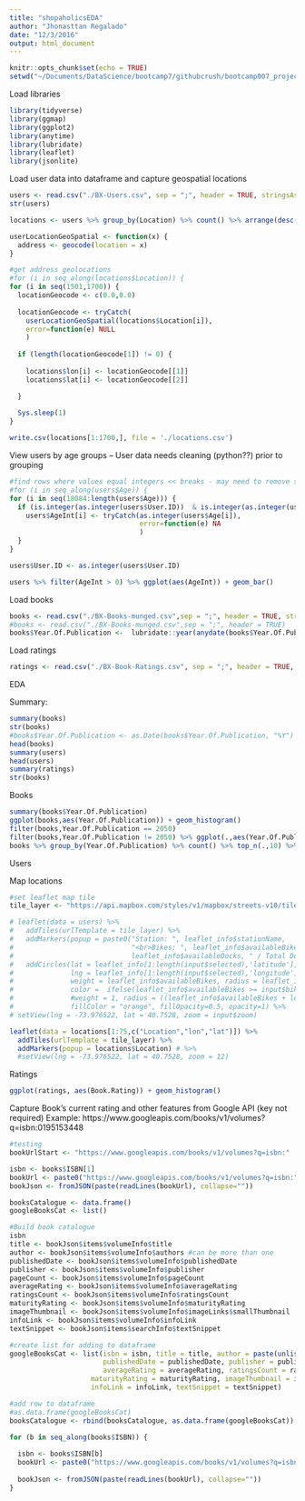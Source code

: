 ```yaml
---
title: "shopaholicsEDA"
author: "Jhonasttan Regalado"
date: "12/3/2016"
output: html_document
---
```


```r
knitr::opts_chunk$set(echo = TRUE)
setwd("~/Documents/DataScience/bootcamp7/githubcrush/bootcamp007_project/Project5-Capstone/shopaholics/BX-CSV-Dump/")
```

Load libraries
```r
library(tidyverse)
library(ggmap)
library(ggplot2)
library(anytime)
library(lubridate)
library(leaflet)
library(jsonlite)

```

Load user data into dataframe and capture geospatial locations
```r


users <- read.csv("./BX-Users.csv", sep = ";", header = TRUE, stringsAsFactor=FALSE, quote="\"", encoding = "Latin-1") #encoding="UTF-8")
str(users)

locations <- users %>% group_by(Location) %>% count() %>% arrange(desc(n))

userLocationGeoSpatial <- function(x) {
  address <- geocode(location = x)
}

#get address geolocations
#for (i in seq_along(locations$Location)) {
for (i in seq(1501,1700)) {
  locationGeocode <- c(0.0,0.0)
  
  locationGeocode <- tryCatch(
    userLocationGeoSpatial(locations$Location[i]), 
    error=function(e) NULL
    )
  
  if (length(locationGeocode[1]) != 0) {
  
    locations$lon[i] <- locationGeocode[[1]]
    locations$lat[i] <- locationGeocode[[2]]

  }
  
  Sys.sleep(1)
}

write.csv(locations[1:1700,], file = './locations.csv')
```

View users by age groups -- User data needs cleaning (python??) prior to grouping
```r
#find rows where values equal integers << breaks - may need to remove some rows
#for (i in seq_along(users$Age)) {
for (i in seq(18084:length(users$Age))) {
  if (is.integer(as.integer(users$User.ID))  & is.integer(as.integer(users$Age[i]))) {
    users$AgeInt[i] <- tryCatch(as.integer(users$Age[i]),
                                error=function(e) NA
                                )
  }
}

users$User.ID <- as.integer(users$User.ID)

users %>% filter(AgeInt > 0) %>% ggplot(aes(AgeInt)) + geom_bar()
```

Load books
```r
books <- read.csv("./BX-Books-munged.csv",sep = ";", header = TRUE, stringsAsFactor=FALSE, quote="\"")
#books <- read.csv("./BX-Books-munged.csv",sep = ";", header = TRUE)
books$Year.Of.Publication <-  lubridate::year(anydate(books$Year.Of.Publication))


```

Load ratings
```r
ratings <- read.csv("./BX-Book-Ratings.csv", sep = ";", header = TRUE, stringsAsFactor=FALSE)

```

EDA

Summary:
```r
summary(books)
str(books)
#books$Year.Of.Publication <- as.Date(books$Year.Of.Publication, "%Y")
head(books)
summary(users)
head(users)
summary(ratings)
str(books)
```
Books 
```r
summary(books$Year.Of.Publication)
ggplot(books,aes(Year.Of.Publication)) + geom_histogram()
filter(books,Year.Of.Publication == 2050)
filter(books,Year.Of.Publication != 2050) %>% ggplot(.,aes(Year.Of.Publication)) + geom_histogram()
books %>% group_by(Year.Of.Publication) %>% count() %>% top_n(.,10) %>% arrange(desc(n))
```

Users


Map locations
```r
#set leaflet map tile
tile_layer <- "https://api.mapbox.com/styles/v1/mapbox/streets-v10/tiles/256/{z}/{x}/{y}?access_token=pk.eyJ1IjoiamhvbmFzdHRhbiIsImEiOiJFLTAzeVVZIn0.mwAAfKtGwv3rs3L61jz87A"

# leaflet(data = users) %>% 
#   addTiles(urlTemplate = tile_layer) %>% 
#   addMarkers(popup = paste0("Station: ", leaflet_info$stationName,
#                             "<br>Bikes: ", leaflet_info$availableBikes, " / Docks: ",
#                             leaflet_info$availableDocks, " / Total Docks: ", leaflet_info$totalDocks)) %>%
#   addCircles(lat = leaflet_info[1:length(input$selected),'latitude'], 
#              lng = leaflet_info[1:length(input$selected),'longitude'],
#              weight = leaflet_info$availableBikes, radius = leaflet_info$availableDocks / input$docksAvailable, 
#              color =  ifelse(leaflet_info$availableBikes >= input$bikesAvailable,"green","red"),
#              #weight = 1, radius = ((leaflet_info$availableBikes + leaflet_info$availableDocks) * 5 ), color =  "black",
#              fillColor = "orange", fillOpacity=0.5, opacity=1) %>%
# setView(lng = -73.976522, lat = 40.7528, zoom = input$zoom)

leaflet(data = locations[1:75,c("Location","lon","lat")]) %>% 
  addTiles(urlTemplate = tile_layer) %>% 
  addMarkers(popup = locations$Location) # %>%
  #setView(lng = -73.976522, lat = 40.7528, zoom = 12)
```

Ratings

```r
ggplot(ratings, aes(Book.Rating)) + geom_histogram()
```

Capture Book's current rating and other features from Google API (key not required)
Example: https://www.googleapis.com/books/v1/volumes?q=isbn:0195153448

```r

#testing
bookUrlStart <- "https://www.googleapis.com/books/v1/volumes?q=isbn:"

isbn <- books$ISBN[1]
bookUrl <- paste0("https://www.googleapis.com/books/v1/volumes?q=isbn:", isbn)
bookJson <- fromJSON(paste(readLines(bookUrl), collapse=""))

booksCatalogue <- data.frame()
googleBooksCat <- list()

#Build book catalogue
isbn
title <- bookJson$items$volumeInfo$title
author <- bookJson$items$volumeInfo$authors #can be more than one 
publishedDate <- bookJson$items$volumeInfo$publishedDate
publisher <- bookJson$items$volumeInfo$publisher
pageCount <- bookJson$items$volumeInfo$pageCount
averageRating <- bookJson$items$volumeInfo$averageRating
ratingsCount <- bookJson$items$volumeInfo$ratingsCount
maturityRating <- bookJson$items$volumeInfo$maturityRating
imageThumbnail <- bookJson$items$volumeInfo$imageLinks$smallThumbnail
infoLink <- bookJson$items$volumeInfo$infoLink
textSnippet <- bookJson$items$searchInfo$textSnippet

#create list for adding to dataframe
googleBooksCat <- list(isbn = isbn, title = title, author = paste(unlist(author), collapse = ", "), 
                       publishedDate = publishedDate, publisher = publisher, pageCount = pageCount, 
                       averageRating = averageRating, ratingsCount = ratingsCount,
                    maturityRating = maturityRating, imageThumbnail = imageThumbnail, 
                    infoLink = infoLink, textSnippet = textSnippet)

#add row to dataframe
#as.data.frame(googleBooksCat)
booksCatalogue <- rbind(booksCatalogue, as.data.frame(googleBooksCat))

for (b in seq_along(books$ISBN)) {
  
  isbn <- books$ISBN[b]
  bookUrl <- paste0("https://www.googleapis.com/books/v1/volumes?q=isbn:", isbn)
  
  bookJson <- fromJSON(paste(readLines(bookUrl), collapse=""))
}
```


